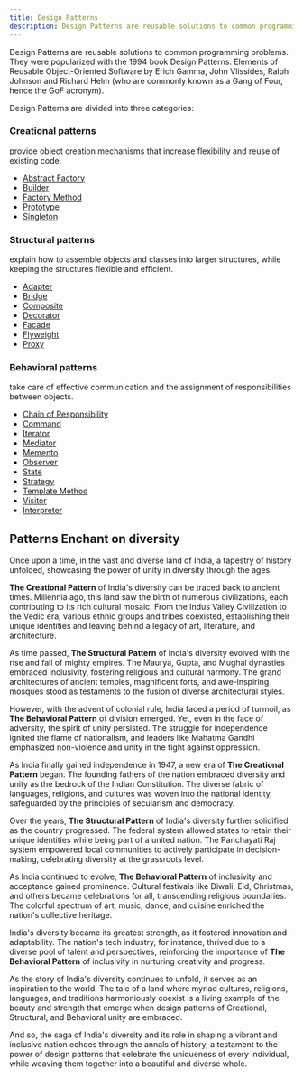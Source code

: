```yaml
---
title: Design Patterns
description: Design Patterns are reusable solutions to common programming problems
---
```


Design Patterns are reusable solutions to common programming problems. They were popularized with the 1994 book Design Patterns: Elements of Reusable Object-Oriented Software by Erich Gamma, John Vlissides, Ralph Johnson and Richard Helm (who are commonly known as a Gang of Four, hence the GoF acronym).

Design Patterns are divided into three categories:

### **Creational patterns**

provide object creation mechanisms that increase flexibility and reuse of existing code.

- [Abstract Factory](/patterns/creational/abstract_factory/context/)
- [Builder](/patterns/creational/builder/context/)
- [Factory Method](/patterns/creational/factory/context/)
- [Prototype](/patterns/creational/protoype/context/)
- [Singleton](/patterns/creational/singleton/context/)


### **Structural patterns**

explain how to assemble objects and classes into larger structures, while keeping the structures flexible and efficient.

- [Adapter](/patterns/structural/adapter/context/)
- [Bridge](/patterns/structural/bridgecontext/)
- [Composite](/patterns/structural/composite/context/)
- [Decorator](/patterns/structural/decorator/context/)
- [Facade](/patterns/structural/facade/context/)
- [Flyweight](/patterns/structural/flyweight/context/)
- [Proxy](/patterns/structural/proxy/context/)


### **Behavioral patterns**

take care of effective communication and the assignment of responsibilities between objects.

- [Chain of Responsibility](/patterns/behavioral/chain_of_responsibility/context/)
- [Command](/patterns/behavioral/commandcontext/)
- [Iterator](/patterns/behavioral/iterator/context/)
- [Mediator](/patterns/behavioral/mediator/context/)
- [Memento](/patterns/behavioral/memento/context/)
- [Observer](/patterns/behavioral/observer/context/)
- [State](/patterns/behavioral/state/context/)
- [Strategy](/patterns/behavioral/strategycontext/)
- [Template Method](/patterns/behavioral/template_method/context/)
- [Visitor](/patterns/behavioral/visitor/context/)
- [Interpreter](/patterns/behavioral/interpreter/context/)


## Patterns Enchant on diversity

Once upon a time, in the vast and diverse land of India, a tapestry of history unfolded, showcasing the power of unity in diversity through the ages.

**The Creational Pattern** of India's diversity can be traced back to ancient times. Millennia ago, this land saw the birth of numerous civilizations, each contributing to its rich cultural mosaic. From the Indus Valley Civilization to the Vedic era, various ethnic groups and tribes coexisted, establishing their unique identities and leaving behind a legacy of art, literature, and architecture.

As time passed, **The Structural Pattern** of India's diversity evolved with the rise and fall of mighty empires. The Maurya, Gupta, and Mughal dynasties embraced inclusivity, fostering religious and cultural harmony. The grand architectures of ancient temples, magnificent forts, and awe-inspiring mosques stood as testaments to the fusion of diverse architectural styles.

However, with the advent of colonial rule, India faced a period of turmoil, as **The Behavioral Pattern** of division emerged. Yet, even in the face of adversity, the spirit of unity persisted. The struggle for independence ignited the flame of nationalism, and leaders like Mahatma Gandhi emphasized non-violence and unity in the fight against oppression.

As India finally gained independence in 1947, a new era of **The Creational Pattern** began. The founding fathers of the nation embraced diversity and unity as the bedrock of the Indian Constitution. The diverse fabric of languages, religions, and cultures was woven into the national identity, safeguarded by the principles of secularism and democracy.

Over the years, **The Structural Pattern** of India's diversity further solidified as the country progressed. The federal system allowed states to retain their unique identities while being part of a united nation. The Panchayati Raj system empowered local communities to actively participate in decision-making, celebrating diversity at the grassroots level.

As India continued to evolve, **The Behavioral Pattern** of inclusivity and acceptance gained prominence. Cultural festivals like Diwali, Eid, Christmas, and others became celebrations for all, transcending religious boundaries. The colorful spectrum of art, music, dance, and cuisine enriched the nation's collective heritage.

India's diversity became its greatest strength, as it fostered innovation and adaptability. The nation's tech industry, for instance, thrived due to a diverse pool of talent and perspectives, reinforcing the importance of **The Behavioral Pattern** of inclusivity in nurturing creativity and progress.

As the story of India's diversity continues to unfold, it serves as an inspiration to the world. The tale of a land where myriad cultures, religions, languages, and traditions harmoniously coexist is a living example of the beauty and strength that emerge when design patterns of Creational, Structural, and Behavioral unity are embraced.

And so, the saga of India's diversity and its role in shaping a vibrant and inclusive nation echoes through the annals of history, a testament to the power of design patterns that celebrate the uniqueness of every individual, while weaving them together into a beautiful and diverse whole.